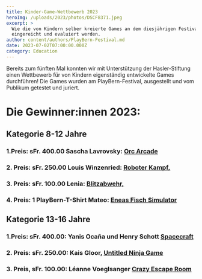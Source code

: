 ```yaml
---
title: Kinder-Game-Wettbewerb 2023
heroImg: /uploads/2023/photos/DSCF8371.jpeg
excerpt: >
  Wie die von Kindern selber kreierte Games an dem diesjährigen Festival
  eingereicht und evaluiert werden.
author: content/authors/PlayBern-Festival.md
date: 2023-07-02T07:00:00.000Z
category: Education
---
```


Bereits zum fünften Mal konnten wir mit Unterstützung der
Hasler-Stiftung einen Wettbewerb für von Kindern eigenständig
entwickelte Games durchführen! Die Games wurden am PlayBern-Festival,
ausgestellt und vom Publikum
getestet und juriert.

# Die Gewinner\:innen 2023: 

## Kategorie 8-12 Jahre 

### 1.Preis: sFr. 400.00  Sascha Lavrovsky: [Orc Arcade](https://scratch.mit.edu/projects/885157015 "Orc Arcade")

###

### 2. Preis: sFr. 250.00 Louis Winzenried: [Roboter Kampf,](https://scratch.mit.edu/projects/780766231/fullscreen/ "Roboterkampf, Game")

### [&#xA;](https://scratch.mit.edu/projects/780766231/fullscreen/ "Roboterkampf, Game")3. Preis: sFr. 100.00 Lenia: [Blitzabwehr,](https://scratch.mit.edu/projects/839981024 "Blitzabwehr") 

###

### 4. Preis: 1 PlayBern-T-Shirt Mateo: [Eneas Fisch Simulator](https://scratch.mit.edu/projects/844831881 "Eanes Fisch Simulator")  

##

Kategorie
13-16 Jahre 
------------

### 1.Preis: sFr. 400.00: Yanis Ocaña und Henry Schott [Spacecraft](https://sossinaydev.itch.io/spacecraft "Spacecraft")

###

### 2. Preis: sFr. 250.00: Kais Gloor, [Untitled Ninja Game](<https://enderman55.itch.io/untitled-ninja-game	> "Untitled Ninja Game")

### 3. Preis, sFr. 100.00: Léanne Voeglsanger [Crazy Escape Room](https://scratch.mit.edu/projects/796335953 "Crazy Escape Room")
